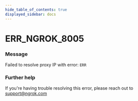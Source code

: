 ```yaml
---
hide_table_of_contents: true
displayed_sidebar: docs
---
```



# ERR_NGROK_8005

### Message

Failed to resolve proxy IP with error: `ERR`

<ErrorDetails error="err_ngrok_8005" />

### Further help

If you're having trouble resolving this error, please reach out to [support@ngrok.com](mailto:support@ngrok.com?subject=Help%20with%20ERR_NGROK_8005)

